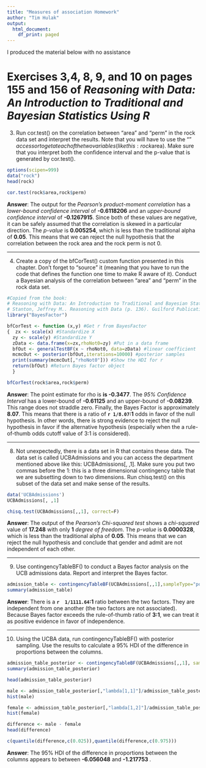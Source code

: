 ```yaml
---
title: "Measures of association Homework"
author: "Tim Hulak"
output:
  html_document:
    df_print: paged
---
```


I produced the material below with no assistance

# Exercises 3,4, 8, 9, and 10 on pages 155 and 156 of *Reasoning with Data: An Introduction to Traditional and Bayesian Statistics Using R*

3. Run cor.test() on the correlation between “area” and “perm” in the rock data set and  interpret the results. Note that you will have to use the “$” accessor to get at each of  the two variables (like this: rock$area). Make sure that you interpret both the confidence interval and the p-value that is generated by cor.test(). 
```r
options(scipen=999)
data("rock")
head(rock)
```

```r
cor.test(rock$area,rock$perm)
```

**Answer**: The output for the *Pearson's product-moment correlation* has a *lower-bound confidence interval* of **-0.6118206** and an *upper-bound confidence interval* of **-0.1267915**. Since both of these values are negative, it can be safely assumed that the correlation is skewed in a particular direction. The *p-value* is **0.005254**, which is less than the traditional alpha of **0.05**. This means that we can reject the null hypothesis that the correlation between the rock area and the rock perm is not 0. 


---


4. Create a copy of the bfCorTest() custom function presented in this chapter. Don’t forget to “source” it (meaning that you have to run the code that defines the function one  time to make R aware of it). Conduct a Bayesian analysis of the correlation between  “area” and “perm” in the rock data set. 
```r

#Copied from the book: 
# Reasoning with Data: An Introduction to Traditional and Bayesian Statistics Using R
# Stanton, Jeffrey M.. Reasoning with Data (p. 136). Guilford Publications. Kindle Edition. 
library("BayesFactor")  

bfCorTest <- function (x,y) #Get r from BayesFactor  
{  zx <- scale(x) #Standardize X  
  zy <- scale(y) #Standardize Y  
  zData <- data.frame(x=zx,rhoNot0=zy) #Put in a data frame  
  bfOut <- generalTestBF(x ~ rhoNot0, data=zData) #linear coefficient  
  mcmcOut <- posterior(bfOut,iterations=10000) #posterior samples  
  print(summary(mcmcOut[,"rhoNot0"])) #Show the HDI for r  
  return(bfOut) #Return Bayes factor object  
  } 

bfCorTest(rock$area,rock$perm)
```

**Answer**: The point estimate for rho is **is -0.3477**. The *95% Confidence Interval* has a lower-bound of **-0.61125** and an upper-bound of **-0.08239**. This range does not straddle zero. Finally, the Bayes Factor is approximately **8.07**. This means that there is a ratio of **`r 1/8.07`:1** odds in favor of the null  hypothesis. In other words, there is strong evidence to reject the null hypothesis in favor if the alternative hypothesis (especially when the a rule-of-thumb odds cutoff value of 3:1 is considered). 


----


8. Not unexpectedly, there is a data set in R that contains these data. The data set is  called UCBAdmissions and you can access the department mentioned above like  this: UCBAdmissions[, ,1]. Make sure you put two commas before the 1: this is a three  dimensional contingency table that we are subsetting down to two dimensions. Run  chisq.test() on this subset of the data set and make sense of the results.  
```r
data('UCBAdmissions')
UCBAdmissions[, ,1]
```

```r
chisq.test(UCBAdmissions[,,1], correct=F)
```

**Answer**: The output of the *Pearson's Chi-squared test* shows a *chi-squared* value of **17.248** with only **1** *degree of freedom*. The *p-value* is **0.0000328**, which is less than the traditional alpha of **0.05**. This means that we can reject the null hypothesis and conclude that gender and admit are not independent of each other. 


---


9. Use contingencyTableBF() to conduct a Bayes factor analysis on the UCB admissions  data. Report and interpret the Bayes factor.  
```r
admission_table <- contingencyTableBF(UCBAdmissions[,,1],sampleType="poisson", posterior=F)
summary(admission_table)
```

**Answer**: There is a **`r  1/1111.64`:1** ratio between the two factors. They are independent from one another (the two  factors are not associated). Because Bayes factor exceeds the rule-of-thumb ratio of **3:1**, we  can treat it as positive evidence in favor of independence.


---


10. Using the UCBA data, run contingencyTableBF() with posterior sampling. Use the  results to calculate a 95% HDI of the difference in proportions between the columns. 
```r
admission_table_posterior <- contingencyTableBF(UCBAdmissions[,,1], sampleType="poisson", posterior=T, iterations = 10000)
summary(admission_table_posterior)
```

```r
head(admission_table_posterior)
```


```r
male <- admission_table_posterior[,"lambda[1,1]"]/admission_table_posterior[,"lambda[2,1]"]
hist(male)
```

```r
female <- admission_table_posterior[,"lambda[1,2]"]/admission_table_posterior[,"lambda[2,2]"]
hist(female)
```

```r
difference <- male - female
head(difference)
```

```r
c(quantile(difference,c(0.025)),quantile(difference,c(0.975)))
```


**Answer**: The 95% HDI of the difference in proportions between the columns appears to between **-6.056048** and **-1.217753 **.
